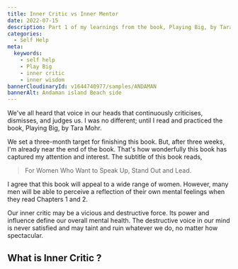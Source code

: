 ```yaml
---
title: Inner Critic vs Inner Mentor
date: 2022-07-15
description: Part 1 of my learnings from the book, Playing Big, by Tara Mohr. 
categories:
  - Self Help
meta:
  keywords:
    - self help
    - Play Big
    - inner critic
    - inner wisdom
bannerCloudinaryId: v1644740977/samples/ANDAMAN
bannerAlt: Andaman island Beach side 
---
```


We've all heard that voice in our heads that continuously criticises, dismisses, and judges us.
I was no different; until I read and practiced the book, Playing Big, by Tara Mohr.

We set a three-month target for finishing this book. But, after three weeks, I'm already near the end of the book. That's how wonderfully this book has captured my attention and interest.
The subtitle of this book reads,

>  For Women Who Want to Speak Up, Stand Out and Lead. 

I agree that this book will appeal to a wide range of women. However, many men will be able to perceive a reflection of their own mental feelings when they read Chapters 1 and 2.

Our inner critic may be a vicious and destructive force. Its power and influence define our overall mental health. The destructive voice in our mind is never satisfied and may taint and ruin whatever we do, no matter how spectacular.

## What is Inner Critic ?